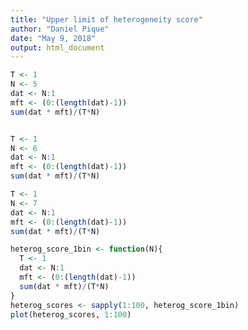 ```yaml
---
title: "Upper limit of heterogeneity score"
author: "Daniel Pique"
date: "May 9, 2018"
output: html_document
---
```


```r

T <- 1
N <- 5
dat <- N:1
mft <- (0:(length(dat)-1))
sum(dat * mft)/(T*N)


T <- 1
N <- 6
dat <- N:1
mft <- (0:(length(dat)-1))
sum(dat * mft)/(T*N)

T <- 1
N <- 7
dat <- N:1
mft <- (0:(length(dat)-1))
sum(dat * mft)/(T*N)

heterog_score_1bin <- function(N){
  T <- 1
  dat <- N:1
  mft <- (0:(length(dat)-1))
  sum(dat * mft)/(T*N)
}
heterog_scores <- sapply(1:100, heterog_score_1bin)
plot(heterog_scores, 1:100)
```

